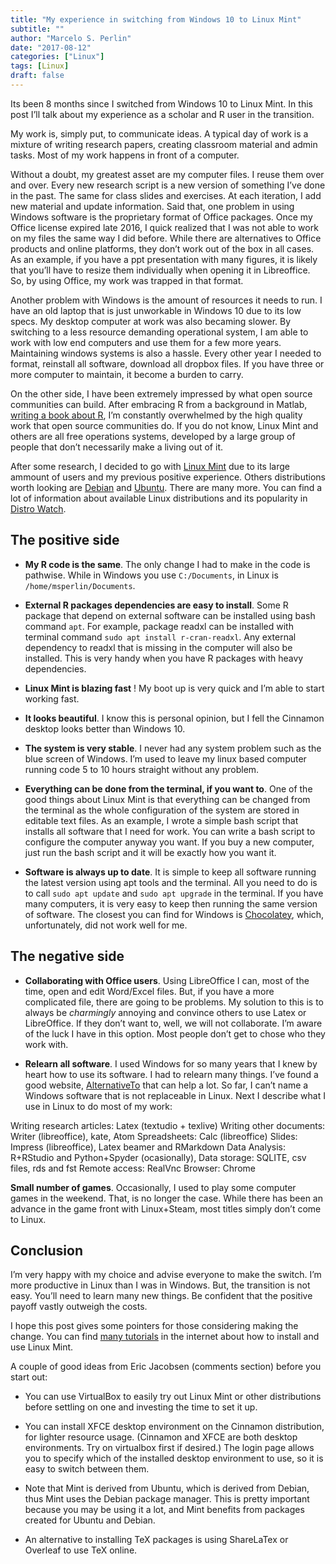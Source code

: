 ```yaml
---
title: "My experience in switching from Windows 10 to Linux Mint"
subtitle: ""
author: "Marcelo S. Perlin"
date: "2017-08-12"
categories: ["Linux"]
tags: [Linux]
draft: false
---
```


Its been 8 months since I switched from Windows 10 to Linux Mint. In this post I'll talk about my experience as a scholar and R user in the transition.

My work is, simply put, to communicate ideas. A typical day of work is a mixture of writing research papers, creating classroom material and admin tasks. Most of my work happens in front of a computer.

Without a doubt, my greatest asset are my computer files. I reuse them over and over. Every new research script  is a new version of something I've done in the past. The same for class slides and exercises. At each iteration, I add new material and update information. Said that, one problem in using Windows software is the proprietary format of Office packages. Once my Office license expired late 2016, I quick realized that I was not able to work on my files the same way I did before. While there are alternatives to Office products and online platforms, they don't work out of the box in all cases. As an example, if you have a ppt presentation with many figures, it is likely that you'll have to resize them individually when opening it in Libreoffice. So, by using Office, my work was trapped in that format.

Another problem with Windows is the amount of resources it needs to run. I have an old laptop that is just unworkable in Windows 10 due to its low specs. My desktop computer at work was also becaming slower. By switching to a less resource demanding operational system, I am able to work with low end computers and use them for a few more years. Maintaining windows systems is also a hassle. Every other year I needed to format, reinstall all software, download all dropbox files. If you have three or more computer to maintain, it become a burden to carry.

On the other side, I have been extremely impressed by what open source communities can build. After embracing R from a background in Matlab, [writing a book about R](http://www.msperlin.com/blog/books/), I'm constantly overwhelmed by the high quality work that open source communities do. If you do not know, Linux Mint and others are all free operations systems, developed by a large group of people that don't necessarily make a living out of it. 

After some research, I decided to go with [Linux Mint](https://www.linuxmint.com/) due to its large ammount of users and my previous positive experience. Others distributions worth looking are [Debian](https://www.debian.org/) and [Ubuntu](https://www.ubuntu.com/). There are many more. You can find a lot of information about available Linux distributions and its popularity in [Distro Watch](https://distrowatch.com/).


## The positive side

- **My R code is the same**. The only change I had to make in the code is pathwise. While in Windows you use `C:/Documents`, in Linux is `/home/msperlin/Documents`. 

- **External R packages dependencies are easy to install**. Some R package that depend on external software can be installed using bash command `apt`. For example, package readxl can be installed with terminal command `sudo apt install r-cran-readxl`. Any external dependency to readxl that is missing in the computer will also be installed. This is very handy when you have R packages with heavy dependencies.

- **Linux Mint is blazing fast** ! My boot up is very quick and I'm able to start working fast.

- **It looks beautiful**. I know this is personal opinion, but I fell the Cinnamon desktop looks better than Windows 10.

- **The system is very stable**. I never had any system problem such as the blue screen of Windows. I'm used to leave my linux based computer running code 5 to 10 hours straight without any problem.

- **Everything can be done from the terminal, if you want to**. One of the good things about Linux Mint is that everything can be changed from the terminal as the whole configuration of the system are stored in editable text files. As an example, I wrote a simple bash script that installs all software that I need for work. You can write a bash script to configure the computer anyway you want. If you buy a new computer, just run the bash script and it will be exactly how you want it. 

- **Software is always up to date**. It is simple to keep all software running the latest version using apt tools and the terminal. All you need to do is to call `sudo apt update` and `sudo apt upgrade` in the terminal. If you have many computers, it is very easy to keep then running the same version of software.  The closest you can find for Windows is [Chocolatey](https://chocolatey.org/), which, unfortunately, did not work well for me.

 
## The negative side

- **Collaborating with Office users**. Using LibreOffice I can, most of the time, open and edit Word/Excel files. But, if you have a more complicated file, there are going to be problems. My solution to this is to always be _charmingly_ annoying and convince others to use Latex or LibreOffice. If they don't want to, well, we will not collaborate. I'm aware of the luck I have in this option. Most people don't get to chose who they work with.

- **Relearn all software**. I used Windows for so many years that I knew by heart how to use its software. I had to relearn many things. I've found a good website, [AlternativeTo](http://alternativeto.net/) that can help a lot. So far, I can't name a Windows software that is not replaceable in Linux. Next I describe  what I use in Linux to do most of my work:

Writing research articles: Latex (textudio + texlive)
Writing other documents: Writer (libreoffice), kate, Atom
Spreadsheets: Calc (libreoffice)
Slides: Impress (libreoffice), Latex beamer and RMarkdown
Data Analysis: R+RStudio and Python+Spyder (ocasionally), 
Data storage: SQLITE, csv files, rds and fst
Remote access: RealVnc
Browser: Chrome

**Small number of games**. Occasionally, I used to play some computer games in the weekend. That, is no longer the case. While there has been an advance in the game front with Linux+Steam, most titles simply don't come to Linux.


## Conclusion

I'm very happy with my choice and advise everyone to make the switch. I'm more productive in Linux than I was in Windows. But, the transition is not easy. You'll need to learn many new things. Be confident that the positive payoff vastly outweigh the costs. 

I hope this post gives some pointers for those considering making the change. You can find [many tutorials](https://www.google.com.br/search?q=how+to+install+linux+mint&oq=how+to+install+linux+mint&aqs=chrome..69i57l2j69i60l3j69i59.2670j0j4&sourceid=chrome&ie=UTF-8) in the internet about how to install and use Linux Mint.

A couple of good ideas from Eric Jacobsen (comments section) before you start out:

- You can use VirtualBox to easily try out Linux Mint or other distributions before settling on one and investing the time to set it up.

- You can install XFCE desktop environment on the Cinnamon distribution, for lighter resource usage. (Cinnamon and XFCE are both desktop environments. Try on virtualbox first if desired.) The login page allows you to specify which of the installed desktop environment to use, so it is easy to switch between them.

- Note that Mint is derived from Ubuntu, which is derived from Debian, thus Mint uses the Debian package manager. This is pretty important because you may be using it a lot, and Mint benefits from packages created for Ubuntu and Debian.

- An alternative to installing TeX packages is using ShareLaTex or Overleaf to use TeX online.

